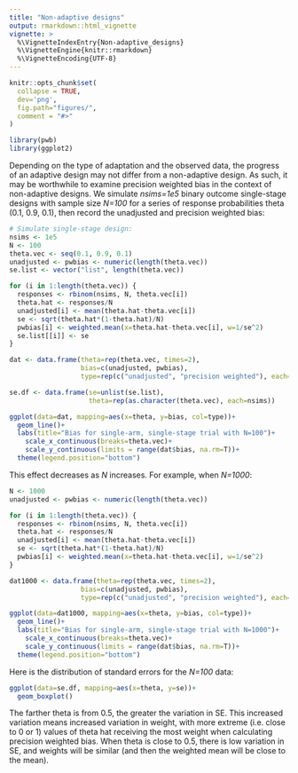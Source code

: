 ```yaml
---
title: "Non-adaptive designs"
output: rmarkdown::html_vignette
vignette: >
  %\VignetteIndexEntry{Non-adaptive_designs}
  %\VignetteEngine{knitr::rmarkdown}
  %\VignetteEncoding{UTF-8}
---
```


```r
knitr::opts_chunk$set(
  collapse = TRUE,
  dev='png',
  fig.path="figures/",
  comment = "#>"
)
```


```r
library(pwb)
library(ggplot2)
```

Depending on the type of adaptation and the observed data, the progress of an adaptive design may not differ from a non-adaptive design. As such, it may be worthwhile to examine precision weighted bias in the context of non-adaptive designs. We simulate _nsims=1e5_ binary outcome single-stage designs with sample size _N=100_ for a series of response probabilities theta (0.1, 0.9, 0.1), then record the unadjusted and precision weighted bias:

```r
# Simulate single-stage design:
nsims <- 1e5
N <- 100
theta.vec <- seq(0.1, 0.9, 0.1)
unadjusted <- pwbias <- numeric(length(theta.vec))
se.list <- vector("list", length(theta.vec))

for (i in 1:length(theta.vec)) {
  responses <- rbinom(nsims, N, theta.vec[i])
  theta.hat <- responses/N
  unadjusted[i] <- mean(theta.hat-theta.vec[i])
  se <- sqrt(theta.hat*(1-theta.hat)/N)
  pwbias[i] <- weighted.mean(x=theta.hat-theta.vec[i], w=1/se^2)
  se.list[[i]] <- se
}

dat <- data.frame(theta=rep(theta.vec, times=2),
                  bias=c(unadjusted, pwbias),
                  type=rep(c("unadjusted", "precision weighted"), each=length(theta.vec)))

se.df <- data.frame(se=unlist(se.list),
                    theta=rep(as.character(theta.vec), each=nsims))
```

```r
ggplot(data=dat, mapping=aes(x=theta, y=bias, col=type))+
  geom_line()+
  labs(title="Bias for single-arm, single-stage trial with N=100")+
    scale_x_continuous(breaks=theta.vec)+
    scale_y_continuous(limits = range(dat$bias, na.rm=T))+
  theme(legend.position="bottom")
```



This effect decreases as _N_ increases. For example, when _N=1000_:


```r
N <- 1000
unadjusted <- pwbias <- numeric(length(theta.vec))

for (i in 1:length(theta.vec)) {
  responses <- rbinom(nsims, N, theta.vec[i])
  theta.hat <- responses/N
  unadjusted[i] <- mean(theta.hat-theta.vec[i])
  se <- sqrt(theta.hat*(1-theta.hat)/N)
  pwbias[i] <- weighted.mean(x=theta.hat-theta.vec[i], w=1/se^2)
}

dat1000 <- data.frame(theta=rep(theta.vec, times=2),
                  bias=c(unadjusted, pwbias),
                  type=rep(c("unadjusted", "precision weighted"), each=length(theta.vec)))

ggplot(data=dat1000, mapping=aes(x=theta, y=bias, col=type))+
  geom_line()+
  labs(title="Bias for single-arm, single-stage trial with N=1000")+
    scale_x_continuous(breaks=theta.vec)+
    scale_y_continuous(limits = range(dat$bias, na.rm=T))+
  theme(legend.position="bottom")

```


Here is the distribution of standard errors for the _N=100_ data:
```r
ggplot(data=se.df, mapping=aes(x=theta, y=se))+
  geom_boxplot()
```

The farther theta is from 0.5, the greater the variation in SE. This increased variation means increased variation in weight, with more extreme (i.e. close to 0 or 1) values of theta hat receiving the most weight when calculating precision weighted bias. When theta is close to 0.5, there is low variation in SE, and weights will be similar (and then the weighted mean will be close to the mean).
